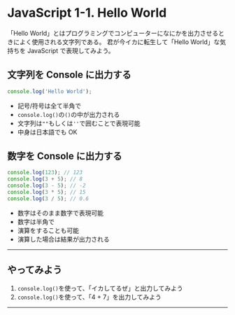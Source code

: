 # JavaScript 1-1. Hello World

「Hello World」とはプログラミングでコンピューターになにかを出力させるときによく使用される文字列である。
君が今イカに転生して「Hello World」な気持ちを JavaScript で表現してみよう。

## 文字列を Console に出力する

```js
console.log('Hello World');
```

- 記号/符号は全て半角で
- `console.log()`の`()`の中が出力される
- 文字列は`""`もしくは`''`で囲むことで表現可能
- 中身は日本語でも OK

## 数字を Console に出力する

```js
console.log(123); // 123
console.log(3 + 5); // 8
console.log(3 - 5); // -2
console.log(3 * 5); // 15
console.log(3 / 5); // 0.6
```

- 数字はそのまま数字で表現可能
- 数字は半角で
- 演算をすることも可能
- 演算した場合は結果が出力される

---

## やってみよう

1. `console.log()`を使って、「イカしてるぜ」と出力してみよう
2. `console.log()`を使って、「4 + 7」を出力してみよう

---
